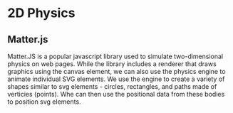 
# 2D Physics

## Matter.js

Matter.JS is a popular javascript library used to simulate two-dimensional physics on web pages. While the library includes a renderer that
draws graphics using the canvas element, we can also use the physics engine to animate individual SVG elements. We use the engine to create a variety of shapes similar to svg elements - circles, rectangles, and paths made of verticies (points). Whe can then use the positional data from these bodies to position svg elements.

<EmbedExample />
